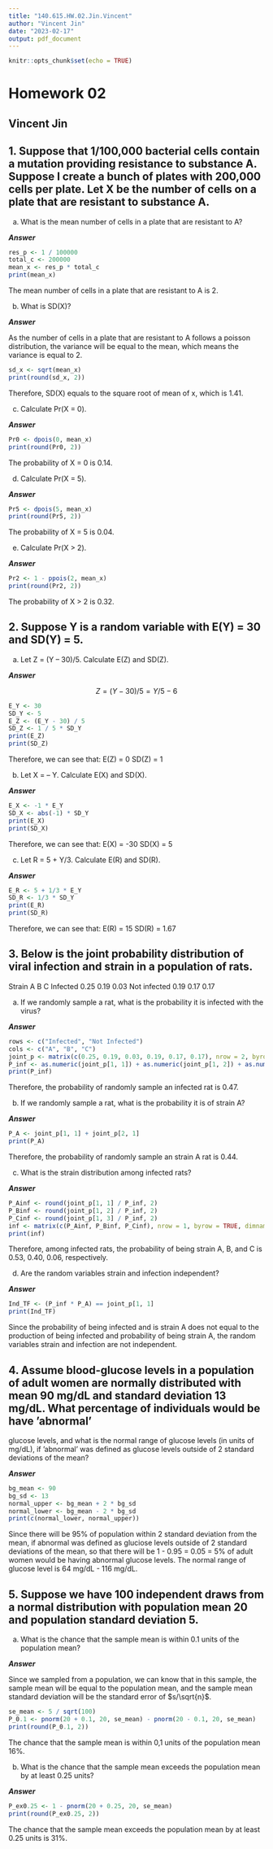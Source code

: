 ```yaml
---
title: "140.615.HW.02.Jin.Vincent"
author: "Vincent Jin"
date: "2023-02-17"
output: pdf_document
---
```


```r
knitr::opts_chunk$set(echo = TRUE)
```

# Homework 02
## Vincent Jin

## 1. Suppose that 1/100,000 bacterial cells contain a mutation providing resistance to substance A. Suppose I create a bunch of plates with 200,000 cells per plate. Let X be the number of cells on a plate that are resistant to substance A.

(a) What is the mean number of cells in a plate that are resistant to A?

***Answer***

``` r
res_p <- 1 / 100000
total_c <- 200000
mean_x <- res_p * total_c
print(mean_x)
```

The mean number of cells in a plate that are resistant to A is 2.

(b) What is SD(X)?

***Answer***

As the number of cells in a plate that are resistant to A follows a poisson distribution, the variance will be equal to the mean, which means the variance is equal to 2.

``` r
sd_x <- sqrt(mean_x)
print(round(sd_x, 2))
```

Therefore, SD(X) equals to the square root of mean of x, which is 1.41.

(c) Calculate Pr(X = 0).

***Answer***

```r
Pr0 <- dpois(0, mean_x)
print(round(Pr0, 2))
```
The probability of X = 0 is 0.14.

(d) Calculate Pr(X = 5).

***Answer***

```r
Pr5 <- dpois(5, mean_x)
print(round(Pr5, 2))
```
The probability of X = 5 is 0.04. 

(e) Calculate Pr(X > 2).

***Answer***

```r
Pr2 <- 1 - ppois(2, mean_x)
print(round(Pr2, 2))
```
The probability of X > 2 is 0.32.


## 2. Suppose Y is a random variable with E(Y) = 30 and SD(Y) = 5.

(a) Let Z = (Y – 30)/5. Calculate E(Z) and SD(Z).

***Answer***

$$ Z = (Y - 30) / 5 = Y / 5 - 6 $$

``` r
E_Y <- 30
SD_Y <- 5
E_Z <- (E_Y - 30) / 5
SD_Z <- 1 / 5 * SD_Y
print(E_Z) 
print(SD_Z)
```
Therefore, we can see that:
E(Z) = 0
SD(Z) = 1

(b) Let X = – Y. Calculate E(X) and SD(X).

***Answer***

``` r
E_X <- -1 * E_Y
SD_X <- abs(-1) * SD_Y
print(E_X) 
print(SD_X)
```
Therefore, we can see that:
E(X) = -30
SD(X) = 5

(c) Let R = 5 + Y/3. Calculate E(R) and SD(R).

***Answer***

``` r
E_R <- 5 + 1/3 * E_Y
SD_R <- 1/3 * SD_Y
print(E_R) 
print(SD_R)
```
Therefore, we can see that:
E(R) = 15
SD(R) = 1.67


## 3. Below is the joint probability distribution of viral infection and strain in a population of rats.

Strain          A       B       C
Infected        0.25    0.19    0.03
Not infected    0.19    0.17    0.17

(a)  If we randomly sample a rat, what is the probability it is infected with the virus?

***Answer***

``` r
rows <- c("Infected", "Not Infected")
cols <- c("A", "B", "C")
joint_p <- matrix(c(0.25, 0.19, 0.03, 0.19, 0.17, 0.17), nrow = 2, byrow = TRUE, dimnames = list(rows, cols))
P_inf <- as.numeric(joint_p[1, 1]) + as.numeric(joint_p[1, 2]) + as.numeric(joint_p[1, 3])
print(P_inf)
```
Therefore, the probability of randomly sample an infected rat is 0.47.

(b)  If we randomly sample a rat, what is the probability it is of strain A?

***Answer***

``` r
P_A <- joint_p[1, 1] + joint_p[2, 1]
print(P_A)
```
Therefore, the probability of randomly sample an strain A rat is 0.44.

(c) What is the strain distribution among infected rats?

***Answer***

``` r
P_Ainf <- round(joint_p[1, 1] / P_inf, 2)
P_Binf <- round(joint_p[1, 2] / P_inf, 2)
P_Cinf <- round(joint_p[1, 3] / P_inf, 2)
inf <- matrix(c(P_Ainf, P_Binf, P_Cinf), nrow = 1, byrow = TRUE, dimnames = list("Infected", cols))
print(inf)
```
Therefore, among infected rats, the probability of being strain A, B, and C is 0.53, 0.40, 0.06, respectively.

(d) Are the random variables strain and infection independent?

***Answer***

``` r
Ind_TF <- (P_inf * P_A) == joint_p[1, 1]
print(Ind_TF)
```
Since the probability of being infected and is strain A does not equal to the production of being infected and probability of being strain A, the random variables strain and infection are not independent.


## 4. Assume blood-glucose levels in a population of adult women are normally distributed with mean 90 mg/dL and standard deviation 13 mg/dL. What percentage of individuals would be have ’abnormal’
glucose levels, and what is the normal range of glucose levels (in units of mg/dL), if ’abnormal’ was defined as glucose levels outside of 2 standard deviations of the mean?

***Answer***

``` r
bg_mean <- 90
bg_sd <- 13
normal_upper <- bg_mean + 2 * bg_sd
normal_lower <- bg_mean - 2 * bg_sd
print(c(normal_lower, normal_upper))
```
Since there will be 95% of population within 2 standard deviation from the mean, if abnormal was defined as gluciose levels outside of 2 standard deviations of the mean, so that there will be 1 - 0.95 = 0.05 = 5% of adult women would be having abnormal glucose levels. The normal range of glucose level is 64 mg/dL - 116 mg/dL.


## 5. Suppose we have 100 independent draws from a normal distribution with population mean 20 and population standard deviation 5.

(a) What is the chance that the sample mean is within 0.1 units of the population mean?

***Answer***

Since we sampled from a population, we can know that in this sample, the sample mean will be equal to the population mean, and the sample mean standard deviation will be the standard error of $s/\sqrt{n}$.
``` r
se_mean <- 5 / sqrt(100)
P_0.1 <- pnorm(20 + 0.1, 20, se_mean) - pnorm(20 - 0.1, 20, se_mean)
print(round(P_0.1, 2))
```
The chance that the sample mean is within 0,1 units of the population mean 16%.

(b) What is the chance that the sample mean exceeds the population mean by at least 0.25 units?

***Answer***

``` r
P_ex0.25 <- 1 - pnorm(20 + 0.25, 20, se_mean)
print(round(P_ex0.25, 2))
```
The chance that the sample mean exceeds the population mean by at least 0.25 units is 31%.

